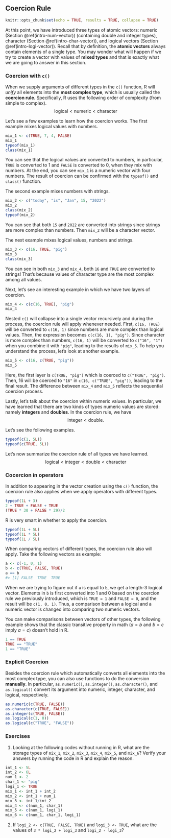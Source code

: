 ## Coercion Rule {#coercion-rule}


```r
knitr::opts_chunk$set(echo = TRUE, results = TRUE, collapse = TRUE)
```

At this point,  we have introduced three types of atomic vectors: numeric (Section \@ref(intro-num-vector)) (containing double and integer types), character (Section \@ref(intro-char-vector)), and logical vectors (Section \@ref(intro-logi-vector)). Recall that by definition, the **atomic vectors** always contain elements of a single type. You may wonder what will happen if we try to create a vector with values of **mixed types** and that is exactly what we are going to answer in this section. 

### Coercion with `c()`

When we supply arguments of different types in the `c()` function, R will *unify* all elements into the **most complex type**, which is usually called the **coercion rule**. Specifically, R uses the following order of complexity (from simple to complex). 
$$\mbox{logical} < \mbox{numeric} < \mbox{character}$$

Let's see a few examples to learn how the coercion works. The first example mixes logical values with numbers. 

```r
mix_1 <- c(TRUE, 7, 4, FALSE)
mix_1 
typeof(mix_1)
class(mix_1)
```

You can see that the logical values are converted to numbers, in particular, `TRUE` is converted to 1 and `FALSE` is converted to 0, when they mix with numbers. At the end, you can see `mix_1` is a numeric vector with four numbers. The result of coercion can be confirmed with the `typeof()` and `class()` function. 


The second example mixes numbers with strings. 

```r
mix_2 <- c("today", "is", "Jan", 15, "2022")
mix_2 
class(mix_2)
typeof(mix_2)
```

You can see that both `15` and `2022` are converted into strings since strings are more complex than numbers. Then `mix_2` will be a character vector.


The next example mixes  logical values, numbers and strings. 

```r
mix_3 <- c(16, TRUE, "pig")
mix_3
class(mix_3)

```

You can see in both `mix_3` and `mix_4`, both `16` and `TRUE` are converted to strings! That's because values of character type are the most complex among all values. 


Next, let's see an interesting example in which we have two layers of coercion. 

```r
mix_4 <- c(c(16, TRUE), "pig")
mix_4
```

Nested `c()` will collapse into a single vector recursively and during the process, the coercion rule will apply whenever needed. First, `c(16, TRUE)` will be converted to `c(16, 1)` since numbers are more complex than logical values. Then, the expression becomes `c(c(16, 1), "pig")`. Since character is more complex than numbers, `c(16, 1)` will be converted to `c("16", "1")` when you combine it with `"pig"`, leading to the results of `mix_5`. To help you understand the process, let's look at another example. 

```r
mix_5 <- c(16, c(TRUE, "pig"))
mix_5
```

Here, the first layer is `c(TRUE, "pig")` which is coerced to `c("TRUE", "pig")`. Then, 16 will be coerced to `"16"` in `c(16, c("TRUE", "pig"))`, leading to the final result. The difference between `mix_4` and `mix_5` reflects the sequential coercion process.

Lastly, let's talk about the coercion within numeric values. In particular, we have learned that there are two kinds of types numeric values are stored: namely **integers** and **doubles**. In the coercion rule, we have 
$$\mbox{integer} < \mbox{double}.$$

Let's see the following examples.

```r
typeof(c(1, 5L))
typeof(c(TRUE, 5L))
```

Let's now summarize the coercion rule of all types we have learned.
$$\mbox{logical} < \mbox{integer} < \mbox{double} < \mbox{character}$$



### Cocercion in operators


In addition to appearing in the vector creation using the `c()` function, the coercion rule also applies when we apply operators with different types. 

```r
typeof(1L + 3)
2 + TRUE + FALSE + TRUE
(TRUE * 30 + FALSE * 29)/2
```
::: {.infobox .caution data-latex="{caution}"}
R is very smart in whether to apply the coercion. 
```r
typeof(1L + 5L)
typeof(1L * 5L)
typeof(1L / 5L)
```
::: 


When comparing vectors of different types, the coercion rule also will apply. Take the following vectors as example:

```r
a <- c(-1, 0, 1)
b <- c(TRUE, FALSE, TRUE)
a == b
#> [1] FALSE  TRUE  TRUE
```

When we are trying to figure out if `a` is equal to `b`, we get a length-3 logical vector. Elements in `b` is first converted into 1 and 0 based on the coercion rule we previously introduced, which is `TRUE = 1` and `FALSE = 0`, and the result will be `c(1, 0, 1)`. Thus, a comparison between a logical and a numeric vector is changed into comparing two numeric vectors. 

You can make comparisons between vectors of other types, the following example shows that the classic transitive property in math ($a = b$ and $b = c$ imply $a = c$) doesn't hold in R. 

```r
1 == TRUE
TRUE == "TRUE"   
1 == "TRUE"
```



### Explicit Coercion

Besides the coercion rule which automatically converts all elements into the most complex type, you can also use functions to do the conversion **manually**. In particular, 
`as.numeric()`, `as.integer()`, `as.character()`, and `as.logical()` convert its argument into numeric, integer, character, and logical, respectively.
```r
as.numeric(c(TRUE, FALSE))
as.character(c(TRUE, FALSE))
as.integer(c(TRUE, FALSE))
as.logical(c(1, 0))
as.logical(c("TRUE", "FALSE"))
```

### Exercises

1. Looking at the following codes without running in R, what are the storage types of `mix_1`, `mix_2`, `mix_3`, `mix_4`, `mix_5`, and `mix_6`? Verify your answers by running the code in R and explain the reason.
```r
int_1 <- 5L
int_2 <- 6L
num_1 <- 2
char_1 <- "pig"
logi_1 <- TRUE
mix_1 <- int_1 + int_2 
mix_2 <- int_1 + num_1
mix_3 <- int_1/int_2
mix_4 <- c(num_1, char_1)
mix_5 <- c(num_1, logi_1)
mix_6 <- c(num_1, char_1, logi_1)
```

2. If `logi_2 <- c(TRUE, FALSE, TRUE)` and `logi_3 <- TRUE`,
what are the values of `3 * logi_2 + logi_3` and `logi_2 - logi_3`? 
